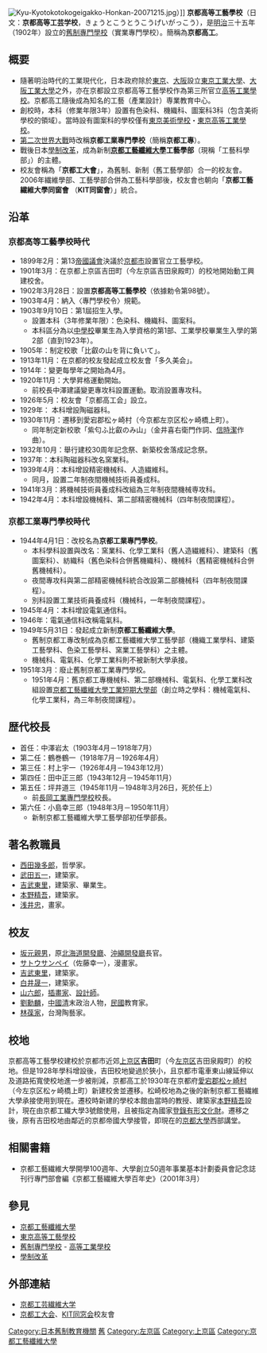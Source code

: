 [[File:Kyu-Kyotokotokogeigakko-Honkan-20071215.jpg|thumb]]）]]
'''京都高等工藝學校'''（日文：'''京都高等工芸学校'''，きょうとこうとうこうげいがっこう），是[[明治|明治]]三十五年（1902年）設立的[[舊制專門學校|舊制專門學校]]（實業專門學校）。簡稱為'''京都高工'''。

== 概要 ==
*隨著明治時代的工業現代化，日本政府除於[[東京|東京]]、[[大阪市|大阪]]設立[[東京工業大學|東京工業大學]]、[[大阪工業大學_(舊制)|大阪工業大學]]之外，亦在京都設立京都高等工藝學校作為第三所官立[[高等工業學校|高等工業學校]]。京都高工隨後成為知名的工藝（產業設計）専業教育中心。
*創校時，本科（修業年限3年）設置有色染科、機織科、圖案科3科（包含美術學校的領域）。當時設有圖案科的學校僅有[[東京美術學校_(舊制)|東京美術學校]]・[[東京高等工業學校|東京高等工業學校]]。
*[[第二次世界大戰|第二次世界大戰]]時改稱'''京都工業專門學校'''（簡稱'''京都工專'''）。
*戰後日本[[學制改革|學制改革]]，成為新制'''[[京都工藝纖維大學|京都工藝纖維大學]]工藝學部'''（現稱「工藝科學部」）的主體。
*校友會稱為「'''京都工大會'''」，為舊制、新制（舊工藝學部）合一的校友會。2006年繊維學部、工藝學部合併為工藝科學部後，校友會也朝向「'''京都工藝繊維大學同窗會''' （'''KIT同窗會'''）」統合。

== 沿革 ==
=== 京都高等工藝學校時代 ===
*1899年2月：第13[[帝國議會_(日本)|帝國議會]]決議於[[京都市|京都市]]設置官立工藝學校。
*1901年3月：在京都上京區吉田町（今左京區吉田泉殿町）的校地開始動工興建校舍。
*1902年3月28日：設置'''京都高等工藝學校'''（依據勅令第98號）。
*1903年4月：納入〈專門學校令〉規範。
*1903年9月10日：第1屆招生入學。
**設置本科（3年修業年限）：色染科、機織科、圖案科。
**本科區分為以[[舊制中學校_(日本)|中學校]]畢業生為入學資格的第1部、工業學校畢業生入學的第2部（直到1923年）。
*1905年：制定校歌「比叡の山を背に負いて」。
*1913年11月：在京都的校友發起成立校友會「多久美会」。
*1914年：變更每學年之開始為4月。
*1920年11月：大學昇格運動開始。
**前校長中澤建議變更專攻科設置運動。取消設置專攻科。
*1926年5月：校友會「京都高工会」設立。
*1929年： 本科增設陶磁器科。
*1930年11月：遷移到愛宕郡松ヶ崎村（今京都左京区松ヶ崎橋上町）。
**同年制定新校歌「紫匂ふ比叡のみ山」（金井喜右衛門作詞、[[信時潔|信時潔]]作曲）。
*1932年10月：舉行建校30周年記念祭、新築校舍落成記念祭。
*1937年：本科陶磁器科改名窯業科。
*1939年4月：本科增設精密機械科、人造繊維科。
**同月，設置二年制夜間機械技術員養成科。
*1941年3月：將機械技術員養成科改組為三年制夜間機械専攻科。
*1942年4月：本科增設機械科、第二部精密機械科（四年制夜間課程）。

=== 京都工業專門學校時代 ===
*1944年4月1日：改校名為'''京都工業專門學校'''。
**本科學科設置與改名：窯業科、化學工業科（舊人造繊維科）、建築科（舊圖案科）、紡織科（舊色染科合併舊機織科）、機械科（舊精密機械科合併舊機械科）。
**夜間專攻科與第二部精密機械科統合改設第二部機械科（四年制夜間課程）。
**別科設置工業技術員養成科（機械科，一年制夜間課程）。
*1945年4月：本科增設電氣通信科。
*1946年：電氣通信科改稱電氣科。
*1949年5月31日：發起成立新制'''京都工藝纖維大學'''。
**舊制京都工專改制成為京都工藝纖維大學工藝學部（機織工業學科、建築工藝學科、色染工藝學科、窯業工藝學科）之主體。
**機械科、電氣科、化學工業科則不被新制大學承接。
*1951年3月：廢止舊制京都工業專門學校。
**1951年4月：舊京都工專機械科、第二部機械科、電氣科、化學工業科改組設置[[京都工藝纖維大學工業短期大學部|京都工藝纖維大學工業短期大學部]]（創立時之學科：機械電氣科、化學工業科，為三年制夜間課程）。

== 歴代校長 ==
*首任：中澤岩太（1903年4月－1918年7月）
*第二任：鶴巻鶴一（1918年7月－1926年4月）
*第三任：村上宇一（1926年4月－1943年12月）
*第四任：田中正三郎（1943年12月－1945年11月）
*第五任：坪井道三（1945年11月－1948年3月26日，死於任上）
**前[[長岡高等工業學校|長岡工業專門學校]]校長。
*第六任：小島幸三郎（1948年3月－1950年11月）
**新制京都工藝纖維大學工藝學部初任學部長。

== 著名教職員 ==
*[[西田幾多郎|西田幾多郎]]，哲學家。
*[[武田五一|武田五一]]，建築家。
*[[吉武東里|吉武東里]]，建築家、畢業生。
*[[本野精吾|本野精吾]]，建築家。
*[[浅井忠|浅井忠]]，畫家。

== 校友 ==
* [[坂元親男|坂元親男]]，原[[北海道開發廳|北海道開發廳]]、[[沖繩開發廳|沖繩開發廳]]長官。
* [[サトウサンペイ|サトウサンペイ]]（佐藤幸一），漫畫家。 
* [[吉武東里|吉武東里]]，建築家。
* [[白井晟一|白井晟一]]，建築家。 
* [[山六郎|山六郎]]，[[插畫家|插畫家]]、[[設計師|設計師]]。
* [[劉勳麟|劉勳麟]]，[[中國|中國]][[清|清]]末政治人物，[[民國紀元|民國]]教育家。
* [[林葆家|林葆家]]，台灣陶藝家。

== 校地 ==
京都高等工藝學校建校於京都市近郊[[上京区|上京区]]'''吉田'''町（今[[左京区|左京区]]吉田泉殿町）的校地。但是1928年學科增設後，吉田校地變過於狹小，且京都市電車東山線延伸以及道路拓寬使校地進一步被削減，京都高工於1930年在京都府[[愛宕郡|愛宕郡]][[松ヶ崎村|松ヶ崎村]]（今左京区松ヶ崎橋上町）新建校舍並遷移。松崎校地為之後的新制京都工藝繊維大學承接使用到現在。遷校時新建的學校本館由當時的教授、建築家[[本野精吾|本野精吾]]設計，現在由京都工繊大學3號館使用，且被指定為國家[[登錄有形文化財|登錄有形文化財]]。遷移之後，原有吉田校地由鄰近的京都帝國大學接管，即現在的[[京都大學|京都大學]]西部講堂。

== 相關書籍 ==
*京都工藝繊維大學開學100週年、大學創立50週年事業基本計劃委員會記念誌刊行專門部會編《京都工藝繊維大學百年史》（2001年3月） 

== 參見 ==
*[[京都工藝纖維大學|京都工藝纖維大學]] 
*[[東京高等工藝學校|東京高等工藝學校]]
*[[舊制專門學校|舊制專門學校]] - [[高等工業學校|高等工業學校]]
*[[學制改革|學制改革]]

== 外部連結 ==
*[https://web.archive.org/web/20130317154157/http://www.kit.ac.jp/index.html 京都工芸繊維大学]
*[https://web.archive.org/web/20151002221357/http://kogei-ob.kit-media-lab.net/ 京都工大会]、[https://web.archive.org/web/20090907191422/http://www.kit-obog.kit.ac.jp/ KIT同窓会]校友會

[[Category:日本舊制教育機關|Category:日本舊制教育機關]]
[[Category:京都市的學校|舊]]
[[Category:左京區|Category:左京區]]
[[Category:上京區|Category:上京區]]
[[Category:京都工藝纖維大學|Category:京都工藝纖維大學]]
